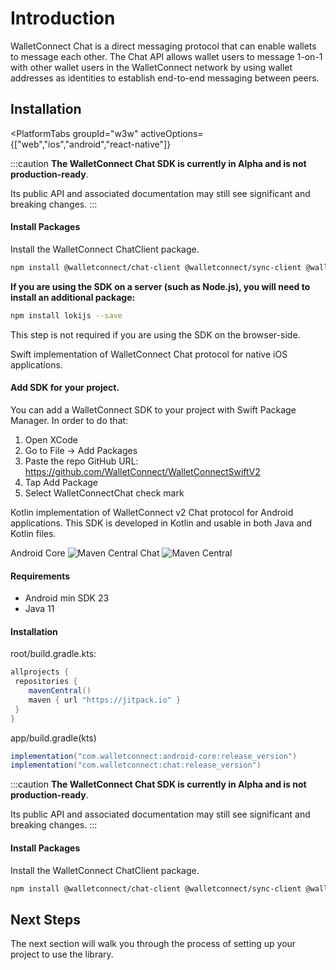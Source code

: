 
# Introduction

WalletConnect Chat is a direct messaging protocol that can enable wallets to message each other. 
The Chat API allows wallet users to message 1-on-1 with other wallet users in the WalletConnect network by using wallet addresses as identities to establish end-to-end messaging between peers.

<CloudBanner />

## Installation

<PlatformTabs
	groupId="w3w"
	activeOptions={["web","ios","android","react-native"]}
>
<PlatformTabItem value="web">

:::caution
**The WalletConnect Chat SDK is currently in Alpha and is not production-ready**.

Its public API and associated documentation may still see significant and breaking changes.
:::

#### Install Packages

Install the WalletConnect ChatClient package.

```bash npm2yarn
npm install @walletconnect/chat-client @walletconnect/sync-client @walletconnect/core
```

**If you are using the SDK on a server (such as Node.js), you will need to install an additional package:**

```bash npm2yarn
npm install lokijs --save
```

This step is not required if you are using the SDK on the browser-side.
</PlatformTabItem>
<PlatformTabItem value="ios">

Swift implementation of WalletConnect Chat protocol for native iOS applications.

#### Add SDK for your project.

You can add a WalletConnect SDK to your project with Swift Package Manager. In order to do that:

1. Open XCode
2. Go to File -> Add Packages
3. Paste the repo GitHub URL: https://github.com/WalletConnect/WalletConnectSwiftV2
4. Tap Add Package
5. Select WalletConnectChat check mark

</PlatformTabItem>
<PlatformTabItem value="android">

Kotlin implementation of WalletConnect v2 Chat protocol for Android applications. This SDK is developed in Kotlin and usable in both Java and Kotlin files.

Android Core ![Maven Central](https://img.shields.io/maven-central/v/com.walletconnect/android-core)
Chat ![Maven Central](https://img.shields.io/maven-central/v/com.walletconnect/chat)

#### Requirements

* Android min SDK 23
* Java 11

#### Installation
root/build.gradle.kts:
```gradle
allprojects {
 repositories {
    mavenCentral()
    maven { url "https://jitpack.io" }
 }
}
```

app/build.gradle(kts)

```gradle
implementation("com.walletconnect:android-core:release_version")
implementation("com.walletconnect:chat:release_version")
```

</PlatformTabItem>
<PlatformTabItem value="react-native">

:::caution
**The WalletConnect Chat SDK is currently in Alpha and is not production-ready**.

Its public API and associated documentation may still see significant and breaking changes.
:::

#### Install Packages

Install the WalletConnect ChatClient package.

```bash npm2yarn
npm install @walletconnect/chat-client @walletconnect/sync-client @walletconnect/core
```
</PlatformTabItem>
</PlatformTabs>

## Next Steps

The next section will walk you through the process of setting up your project to use the library.